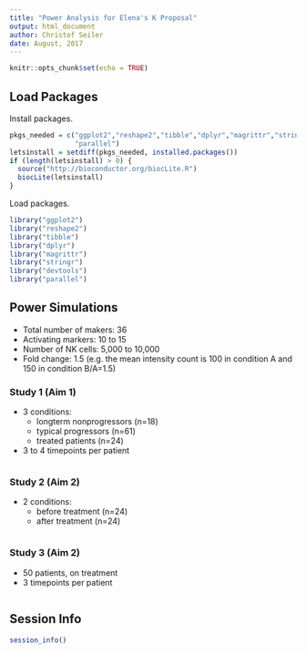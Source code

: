 ```yaml
---
title: "Power Analysis for Elena's K Proposal"
output: html_document
author: Christof Seiler
date: August, 2017
---
```


```r
knitr::opts_chunk$set(echo = TRUE)
```

## Load Packages

Install packages.

```r
pkgs_needed = c("ggplot2","reshape2","tibble","dplyr","magrittr","stringr","devtools",
                "parallel")
letsinstall = setdiff(pkgs_needed, installed.packages()) 
if (length(letsinstall) > 0) {
  source("http://bioconductor.org/biocLite.R")
  biocLite(letsinstall)
}
```

Load packages.

```r
library("ggplot2")
library("reshape2")
library("tibble")
library("dplyr")
library("magrittr")
library("stringr")
library("devtools")
library("parallel")
```

## Power Simulations

* Total number of makers: 36
* Activating markers: 10 to 15
* Number of NK cells: 5,000 to 10,000
* Fold change: 1.5 (e.g. the mean intensity count is 100 in condition A and 150 in condition B/A=1.5)

### Study 1 (Aim 1)

* 3 conditions: 
    * longterm nonprogressors (n=18)
    * typical progressors (n=61)
    * treated patients (n=24)
* 3 to 4 timepoints per patient

```r
```

### Study 2 (Aim 2)

* 2 conditions:
    * before treatment (n=24)
    * after treatment (n=24)

```r
```

### Study 3 (Aim 2)

* 50 patients, on treatment
* 3 timepoints per patient

```r
```

## Session Info

```r
session_info()
```

